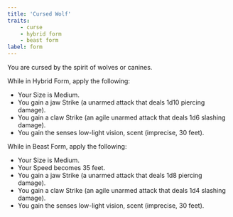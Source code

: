 ```yaml
---
title: 'Cursed Wolf'
traits:
    - curse
    - hybrid form
    - beast form
label: form
---
```


You are cursed by the spirit of wolves or canines.

While in Hybrid Form, apply the following:

-   Your Size is Medium.
-   You gain a jaw Strike (a unarmed attack that deals 1d10 piercing damage).
-   You gain a claw Strike (an agile unarmed attack that deals 1d6 slashing damage).
-   You gain the senses low-light vision, scent (imprecise, 30 feet).

While in Beast Form, apply the following:

-   Your Size is Medium.
-   Your Speed becomes 35 feet.
-   You gain a jaw Strike (a unarmed attack that deals 1d8 piercing damage).
-   You gain a claw Strike (an agile unarmed attack that deals 1d4 slashing damage).
-   You gain the senses low-light vision, scent (imprecise, 30 feet).
